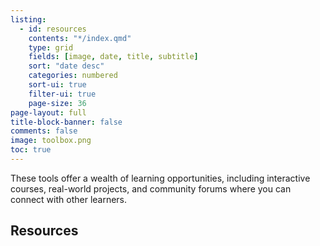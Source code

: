 ```yaml
---
listing:
  - id: resources
    contents: "*/index.qmd"
    type: grid
    fields: [image, date, title, subtitle]
    sort: "date desc"
    categories: numbered
    sort-ui: true
    filter-ui: true
    page-size: 36
page-layout: full
title-block-banner: false
comments: false
image: toolbox.png
toc: true
---
```


These tools offer a wealth of learning opportunities, including interactive courses, real-world projects, and community forums where you can connect with other learners.

## Resources

::: {#resources}
:::



